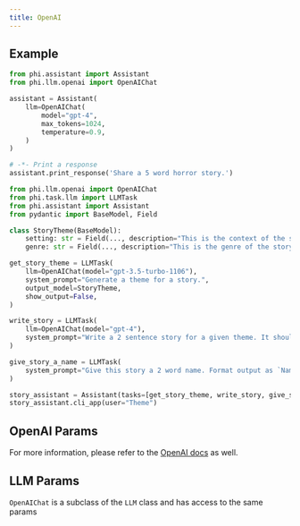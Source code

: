 ```yaml
---
title: OpenAI
---
```


## Example

<CodeGroup>

```python assistant.py
from phi.assistant import Assistant
from phi.llm.openai import OpenAIChat

assistant = Assistant(
    llm=OpenAIChat(
        model="gpt-4",
        max_tokens=1024,
        temperature=0.9,
    )
)

# -*- Print a response
assistant.print_response('Share a 5 word horror story.')
```

```python LLMTask
from phi.llm.openai import OpenAIChat
from phi.task.llm import LLMTask
from phi.assistant import Assistant
from pydantic import BaseModel, Field

class StoryTheme(BaseModel):
    setting: str = Field(..., description="This is the context of the story. If not available, provide a random setting.",)
    genre: str = Field(..., description="This is the genre of the story. If not provided, select horror.")

get_story_theme = LLMTask(
    llm=OpenAIChat(model="gpt-3.5-turbo-1106"),
    system_prompt="Generate a theme for a story.",
    output_model=StoryTheme,
    show_output=False,
)

write_story = LLMTask(
    llm=OpenAIChat(model="gpt-4"),
    system_prompt="Write a 2 sentence story for a given theme. It should be less than 30 words.",
)

give_story_a_name = LLMTask(
    system_prompt="Give this story a 2 word name. Format output as `Name: {name}`. Don't surround with quotes.",
)

story_assistant = Assistant(tasks=[get_story_theme, write_story, give_story_a_name])
story_assistant.cli_app(user="Theme")
```

</CodeGroup>

## OpenAI Params

For more information, please refer to the [OpenAI docs](https://platform.openai.com/docs/api-reference/chat/create) as well.

<Snippet file = "llm-openai-reference.mdx"/>

## LLM Params

`OpenAIChat` is a subclass of the `LLM` class and has access to the same params

<Snippet file="llm-base-reference.mdx" />